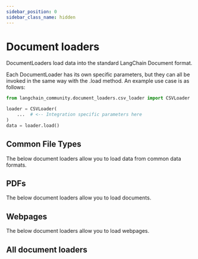 ```yaml
---
sidebar_position: 0
sidebar_class_name: hidden
---
```


# Document loaders


DocumentLoaders load data into the standard LangChain Document format.

Each DocumentLoader has its own specific parameters, but they can all be invoked in the same way with the .load method.
An example use case is as follows:

```python
from langchain_community.document_loaders.csv_loader import CSVLoader

loader = CSVLoader(
    ...  # <-- Integration specific parameters here
)
data = loader.load()
```

## Common File Types

The below document loaders allow you to load data from common data formats.

<CategoryTable category="common_loaders" />

## PDFs

The below document loaders allow you to load documents.

<CategoryTable category="pdf_loaders" />

## Webpages

The below document loaders allow you to load webpages.

<CategoryTable category="web_loaders" />


## All document loaders

<IndexTable />
